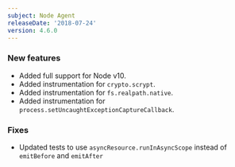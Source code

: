 ```yaml
---
subject: Node Agent
releaseDate: '2018-07-24'
version: 4.6.0
---
```


### New features

* Added full support for Node v10.
* Added instrumentation for `crypto.scrypt`.
* Added instrumentation for `fs.realpath.native`.
* Added instrumentation for `process.setUncaughtExceptionCaptureCallback`.

### Fixes

* Updated tests to use `asyncResource.runInAsyncScope` instead of `emitBefore` and `emitAfter`
